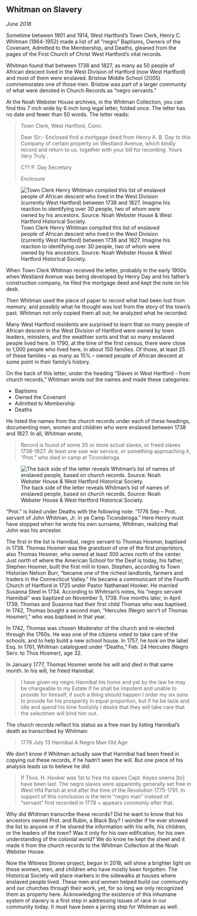 ## Whitman on Slavery {-}

*June 2018*

Sometime between 1901 and 1914, West Hartford’s Town Clerk, Henry C. Whitman (1864-1952) made a list of all “negro” Baptisms, Owners of the Covenant, Admitted to the Membership, and Deaths, gleaned from the pages of the First Church of Christ West Hartford’s vital records.

Whitman found that between 1738 and 1827, as many as 50 people of African descent lived in the West Division of Hartford (now West Hartford) and most of them were enslaved. Bristow Middle School (2005) commemorates one of those men. Bristow was part of a larger community of what were denoted in Church Records as “negro servants.”

At the Noah Webster House archives, in the Whitman Collection, you can find this 7 inch wide by 6 inch long legal letter, folded once. The letter has no date and fewer than 50 words.
The letter reads:

> Town Clerk,
> West Hartford, Conn.
>
> Dear Sir:-
> Enclosed find a mortgage deed from Henry A. B. Day to this Company of certain property on Westland Avenue, which kindly record and return to us, together with your bill for recording.
> Yours Very Truly ,
>
> C?? P. Day
> Secretary
>
> Enclosure

![Town Clerk Henry Whitman compiled this list of enslaved people of African descent who lived in the West Division (currently West Hartford) between 1738 and 1827. Imagine his reaction to identifying over 30 people, two of whom were owned by his ancestors. Source: Noah Webster House & West Hartford Historical Society.](images/01-whitman1.jpg)

When Town Clerk Whitman received the letter, probably in the early 1900s when Westland Avenue was being developed by Henry Day and his father’s construction company, he filed the mortgage deed and kept the note on his desk.

Then Whitman used the piece of paper to record what had been lost from memory, and possibly what he thought was lost from the story of the town’s past. Whitman not only copied them all out; he analyzed what he recorded.

Many West Hartford residents are surprised to learn that so many people of African descent in the West Division of Hartford were owned by town leaders, ministers, and the wealthier sorts and that so many enslaved people lived here. In 1790, at the time of the first census, there were close to 1,000 people who lived here, in about 150 families. Of those, at least 25 of these families -- as many as 15% -- owned people of African descent at some point in their family’s history.

On the back of this letter, under the heading “Slaves in West Hartford - from church records,” Whitman wrote out the names and made these categories:

- Baptisms
- Owned the Covenant
- Admitted to Membership
- Deaths

He listed the names from the church records under each of these headings, documenting men, women and children who were enslaved between 1738 and 1827. In all, Whitman wrote,

> Record is found of some 30 or more actual slaves, or freed slaves 1738-1827. At least one saw war service, or something approaching it, “Prot.” who died in camp at Ticonderoga.

![The back side of the letter reveals  Whitman's list of names of enslaved people, based on church records. Source: Noah Webster House & West Hartford Historical Society. ](images/01-whitman2.jpg)

“Prot.” is listed under Deaths with the following note: “1776 Sep -- Prot. servant of John Whitman, Jr. in ye Camp Ticonderoga.” Here Henry must have stopped when he wrote his own surname, Whitman, realizing that John was his ancestor.

The first in the list is Hannibal, negro servant to Thomas Hosmer, baptised in 1738. Thomas Hosmer was the grandson of one of the first proprietors, also Thomas Hosmer, who owned at least 300 acres north of the center. Just north of where the American School for the Deaf is today, his father, Stephen Hosmer, built the first mill in town. Stephen, according to Town Historian Nelson Burr, “became one of the richest landlords, farmers and traders in the Connecticut Valley.” He became a communicant of the Fourth Church of Hartford in 1725 under Pastor Nathanael Hooker. He married Susanna Steel in 1734. According to Whitman’s notes, his “negro servant Hannibal” was baptized on November 5, 1738. Five months later, in April 1739, Thomas and Susanna had their first child Thomas who was baptised. In 1742, Thomas bought a second man, “Hercules (Negro serv’t of Thomas Hosmer),” who was baptised in that year.

In 1742, Thomas was chosen Moderator of the church and re-elected through the 1760s. He was one of the citizens voted to take care of the schools, and to help build a new school house. In 1757, he took on the label Esq. In 1761, Whitman catalogued under “Deaths,” Feb. 24 Hercules (Negro Serv. to Thos Hosmer), age 32.

In January 1777, Thomas Hosmer wrote his will and died in that same month. In his will, he freed Hannibal:

> I have given my negro Hannibal his home and yet by the law he may be chargeable to my Estate if he shall be impotent and unable to provide for himself, if such a thing should happen I order my six sons to provide for his prosperity in equal proportion, but if he be lazie and idle and spend his time foolishly I desire that they will take care that the selectmen will bind him out.

The church records reflect his status as a free man by listing Hannibal’s death as transcribed by Whitman:

> 1779 July 13 Hannibal A Negro Man Old Age

We don’t know if Whitman actually saw that Hannibal had been freed in copying out these records, if he hadn’t seen the will. But one piece of his analysis leads us to believe he did:

> If Thos. H. Hooker was 1st to free his slaves Capt. Keyes seems [to] have been last. The negro slaves were apparently generally set free in West Hfd Parish at end after the time of the Revolution 1775-1791. In support of this conclusion is the term “negro man” instead of “servant” first recorded in 1778 + appears commonly after that.

Why did Whitman transcribe these records? Did he want to know that his ancestors owned Prot. and Rubin, a Black Boy? I wonder if he ever showed the list to anyone or if he shared the information with his wife, his children, or the leaders of the town? Was it only for his own edification, for his own understanding of the colonial world? We do know he kept the sheet and it made it from the church records to the Whitman Collection at the Noah Webster House.

Now the Witness Stones project, begun in 2018, will shine a brighter light on these women, men, and children who have mostly been forgotten. The Historical Society will place markers in the sidewalks at houses where enslaved people lived. These men and women helped build our community and our churches through their work, yet, for so long we only recognized them as property here. Acknowledging the existence of this inhumane system of slavery is a first step in addressing issues of race in our community today. It must have been a jarring step for Whitman as well.
